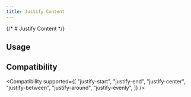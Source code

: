 ```yaml
---
title: Justify Content
---
```



{/* # Justify Content */}

## Usage

<Usage />

## Compatibility

<Compatibility
  supported={[
    "justify-start",
    "justify-end",
    "justify-center",
    "justify-between",
    "justify-around",
    "justify-evenly",
  ]}
/>
